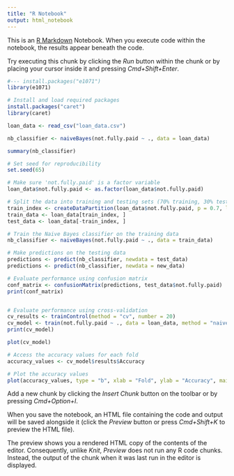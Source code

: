 ```yaml
---
title: "R Notebook"
output: html_notebook
---
```


This is an [R Markdown](http://rmarkdown.rstudio.com) Notebook. When you execute code within the notebook, the results appear beneath the code. 

Try executing this chunk by clicking the *Run* button within the chunk or by placing your cursor inside it and pressing *Cmd+Shift+Enter*. 

```r
#--- install.packages("e1071")
library(e1071)

# Install and load required packages
install.packages("caret")
library(caret)

loan_data <- read_csv("loan_data.csv")

nb_classifier <- naiveBayes(not.fully.paid ~ ., data = loan_data)

summary(nb_classifier)

# Set seed for reproducibility
set.seed(65)

# Make sure 'not.fully.paid' is a factor variable
loan_data$not.fully.paid <- as.factor(loan_data$not.fully.paid)

# Split the data into training and testing sets (70% training, 30% testing)
train_index <- createDataPartition(loan_data$not.fully.paid, p = 0.7, list = FALSE)
train_data <- loan_data[train_index, ]
test_data <- loan_data[-train_index, ]

# Train the Naive Bayes classifier on the training data
nb_classifier <- naiveBayes(not.fully.paid ~ ., data = train_data)

# Make predictions on the testing data
predictions <- predict(nb_classifier, newdata = test_data)
predictions <- predict(nb_classifier, newdata = new_data)

# Evaluate performance using confusion matrix
conf_matrix <- confusionMatrix(predictions, test_data$not.fully.paid)
print(conf_matrix)


# Evaluate performance using cross-validation
cv_results <- trainControl(method = "cv", number = 20)
cv_model <- train(not.fully.paid ~ ., data = loan_data, method = "naive_bayes", trControl = cv_results)
print(cv_model)

plot(cv_model)

# Access the accuracy values for each fold
accuracy_values <- cv_model$results$Accuracy

# Plot the accuracy values
plot(accuracy_values, type = "b", xlab = "Fold", ylab = "Accuracy", main = "Cross-Validation Accuracy")

```

Add a new chunk by clicking the *Insert Chunk* button on the toolbar or by pressing *Cmd+Option+I*.

When you save the notebook, an HTML file containing the code and output will be saved alongside it (click the *Preview* button or press *Cmd+Shift+K* to preview the HTML file). 

The preview shows you a rendered HTML copy of the contents of the editor. Consequently, unlike *Knit*, *Preview* does not run any R code chunks. Instead, the output of the chunk when it was last run in the editor is displayed.

